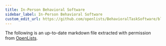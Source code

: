 ```yaml
---
title: In-Person Behavioral Software
sidebar_label: In-Person Behavioral Software
custom_edit_url: https://github.com/openlists/BehavioralTaskSoftware/blob/master/README.md
---
```



The following is an up-to-date markdown file extracted with permission from [OpenLists](https://github.com/openlists/BehavioralTaskSoftware).

<ParseMarkdown url="https://raw.githubusercontent.com/openlists/BehavioralTaskSoftware/master/README.md"/>
